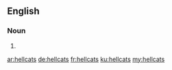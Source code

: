 ==English==

===Noun===
{{head|en|noun plural form}}

# {{plural of|hellcat|lang=en}}

[[ar:hellcats]]
[[de:hellcats]]
[[fr:hellcats]]
[[ku:hellcats]]
[[my:hellcats]]